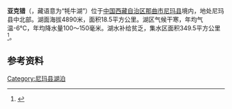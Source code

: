 {{ViewTibetanScript}}
{{Infobox_lake
 |湖泊名稱 =亚克错
 |湖泊照片 = 
 |湖泊照片標題 = 
 |測深圖 =
 |測深圖標題 =
 |湖泊所在地 = [[中国|中国]][[西藏|西藏]]
 |座標 = {{coord |34|42|N|87|12|E|display=inline,title|scale:500000_type:waterbody_region:CN}}
 |湖泊類別 = [[咸水湖|咸水湖]]
 |流入 =
 |流出 = 
 |集水區面積 =349.5平方公里
 |集水區國家 =
 |湖泊長度 =6.3公里
 |湖泊闊度 = 最大5.8公里<br />平均2.94公里
 |湖泊面積 =18.5平方公里
 |平均深度 = 
 |最深深度 = 
 |水體體積 = 
 |湖水停留時間 =
 |湖岸線長度 =
 |海拔高度 =4890米
 |湖中島嶼 =
 |湖邊城鎮 =
}}
{{Location map
 |China Tibet
 |mark=<!--dot-->Blue pog.svg
 |lat_deg=34|lat_min=42|lat_sec =
 |lon_deg=87|lon_min=12|lon_sec =
 |caption=亚克错在[[西藏|西藏]]的位置。
 |position=right
 |width=350
 |float=right
}}
'''亚克错'''（{{bo|z=གཡག་མཚོ|w=g.yag mtsho|t=Yak Tso}}，藏语意为“牦牛湖”）位于[[中国|中国]][[西藏自治区|西藏自治区]][[那曲市|那曲市]][[尼玛县|尼玛县]]境内，地处尼玛县中北部。湖面海拔4890米，面积18.5平方公里。湖区气候干寒，年均气温-6℃，年均降水量100～150毫米。湖水补给贫乏，集水区面积349.5平方公里<ref>{{cite book zh |author=王苏民 窦鸿身 |title=中国湖泊志 |format=M |edition=1 |location=北京 |publisher=科学出版社 |date=1998|pages=457|id= ISBN 7-03-006706-1}}</ref>。
==参考资料==
{{Reflist}}

[[Category:尼玛县湖泊|Category:尼玛县湖泊]]